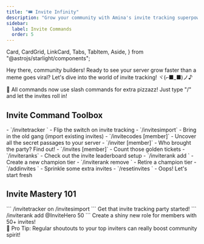 ```yaml
---
title: "🎟️ Invite Infinity"
description: "Grow your community with Amina's invite tracking superpowers! 🚀"
sidebar:
  label: Invite Commands
  order: 5
---
```


  Card,
  CardGrid,
  LinkCard,
  Tabs,
  TabItem,
  Aside,
} from "@astrojs/starlight/components";

Hey there, community builders! Ready to see your server grow faster than a meme goes viral? Let's dive into the world of invite tracking! ヾ(⌐■_■)ノ♪

<Aside type="tip">
  🎉 All commands now use slash commands for extra pizzazz! Just type "/" and let the invites roll in!
</Aside>

## Invite Command Toolbox

<CardGrid>
  <Card title="📊 Tracker Supreme" icon="seti:graph">
    - `/invitetracker <on|off>` - Flip the switch on invite tracking
    - `/invitesimport` - Bring in the old gang (import existing invites)
  </Card>

  <Card title="🕵️ Invite Detective" icon="seti:search">
    - `/invitecodes [member]` - Uncover all the secret passages to your server
    - `/inviter [member]` - Who brought the party? Find out!
    - `/invites [member]` - Count those golden tickets
  </Card>

  <Card title="🏆 Invite Champions" icon="seti:trophy">
    - `/inviteranks` - Check out the invite leaderboard setup
    - `/inviterank add <role> <invites>` - Create a new champion tier
    - `/inviterank remove <role>` - Retire a champion tier
  </Card>

  <Card title="🔧 Invite Tweaks" icon="seti:tools">
    - `/addinvites <member> <amount>` - Sprinkle some extra invites
    - `/resetinvites <member>` - Oops! Let's start fresh
  </Card>
</CardGrid>

## Invite Mastery 101

<Tabs>
  <TabItem label="Track Those Invites">
    ```
    /invitetracker on
    /invitesimport
    ```
    Get that invite tracking party started!
  </TabItem>
  <TabItem label="Reward Your Champs">
    ```
    /inviterank add @InviteHero 50
    ```
    Create a shiny new role for members with 50+ invites!
  </TabItem>
</Tabs>

<Aside type="note">
  🌟 Pro Tip: Regular shoutouts to your top inviters can really boost community spirit!
</Aside>